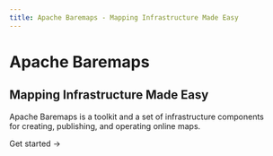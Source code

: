 ```yaml
---
title: Apache Baremaps - Mapping Infrastructure Made Easy
---
```




<div className="home-content">
  <div className="content-container">
    <h1 className="headline">Apache Baremaps</h1>
    <h2 className="title">Mapping Infrastructure Made Easy</h2>
    <p className="subtitle">Apache Baremaps is a toolkit and a set of infrastructure components <br className='sm:block hidden'/> for creating, publishing, and operating online maps.</p>
    <p className="subtitle">
      <Link className={styles.cta} href="/documentation">Get started <span>→</span></Link>
    </p>
  </div>
  <div className="features-container">
    <div className="content-container">
      <Features>
        <Feature index={0} plain large style={{height: 600}}>
          <Map />
        </Feature>
      </Features>
    </div>
  </div>
</div>

<style jsx>{`
    .content-container {
      max-width: 90rem;
      padding-left: max(env(safe-area-inset-left),1.5rem);
      padding-right: max(env(safe-area-inset-right),1.5rem);
      margin: 0 auto;
    }
    .features-container {
      margin: 8rem 0 0;
      padding: 4rem 0;
      background-color: #f3f4f6;
      border-bottom: 1px solid #e5e7eb;
    }
    .features-container .content-container {
      margin-top: -8rem;
    }
    :global(.dark) .features-container {
      background-color: #000;
      border-bottom: 1px solid rgb(38,38,38);
    }
    .headline {
      display: block;
      font-size: 3.125rem;
      font-size: min(4.375rem, max(8vw, 2.5rem));
      font-weight: 3;
      font-feature-settings: initial;
      letter-spacing: -.12rem;
      margin-left: -0.2rem;
      margin-top: 3.4rem;
      line-height: 1.1;
    }
    .title {
      display: block;
      font-size: 3.125rem;
      font-size: min(4.375rem, max(8vw, 2.5rem));
      font-weight: 700;
      font-feature-settings: initial;
      letter-spacing: -.12rem;
      margin-top: 1rem;
      margin-left: -0.2rem;
      line-height: 1.1;
    }
    .subtitle {
      margin-top: 1.5rem;
      font-size: 1.3rem;
      font-size: min(1.3rem, max(3.5vw, 1.2rem));
      font-feature-settings: initial;
      line-height: 1.6;
    }
    .nextjs-link {
      color: currentColor;
      text-decoration: none;
      font-weight: 600;
    }
    @media screen and (max-width: 1200px) {
      .headline {
        letter-spacing: -.08rem;
      }
    }
  `}</style>